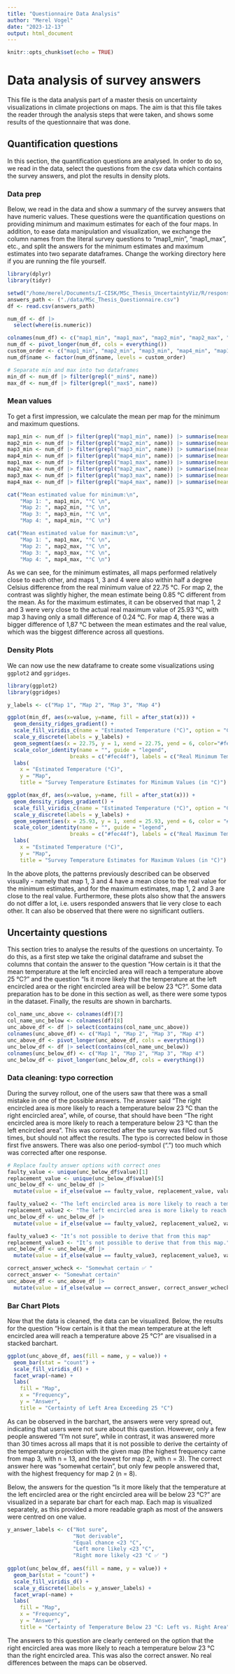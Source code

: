 ```yaml
---
title: "Questionnaire Data Analysis"
author: "Merel Vogel"
date: "2023-12-13"
output: html_document
---
```


```r
knitr::opts_chunk$set(echo = TRUE)
```
# Data analysis of survey answers
This file is the data analysis part of a master thesis on uncertainty visualizations in climate projections on maps. The aim is that this file takes the reader through the analysis steps that were taken, and shows some results of the questionnaire that was done. 

## Quantification questions
In this section, the quantification questions are analysed. In order to do so, we read in the data, select the questions from the csv data which contains the survey answers, and plot the results in density plots. 

### Data prep
Below, we read in the data and show a summary of the survey answers that have numeric values. These questions were the quantification questions on providing minimum and maximum estimates for each of the four maps. In addition, to ease data manipulation and visualization, we exchange the column names from the literal survey questions to "map1_min", "map1_max", etc., and split the answers for the minimum estimates and maximum estimates into two separate dataframes. Change the working directory here if you are running the file yourself.
```r
library(dplyr)
library(tidyr)

setwd("/home/merel/Documents/I-CISK/MSc_Thesis_UncertaintyViz/R/responses-analysis/")
answers_path <- ("./data/MSc_Thesis_Questionnaire.csv")
df <- read.csv(answers_path)

num_df <- df |>
  select(where(is.numeric))

colnames(num_df) <- c("map1_min", "map1_max", "map2_min", "map2_max", "map3_min", "map3_max", "map4_min", "map4_max")
num_df <- pivot_longer(num_df, cols = everything())
custom_order <- c("map1_min", "map2_min", "map3_min", "map4_min", "map1_max", "map2_max", "map3_max", "map4_max")
num_df$name <- factor(num_df$name, levels = custom_order)

# Separate min and max into two dataframes
min_df <- num_df |> filter(grepl("_min$", name))
max_df <- num_df |> filter(grepl("_max$", name))
```

### Mean values
To get a first impression, we calculate the mean per map for the minimum and maximum questions. 
```r
map1_min <- num_df |> filter(grepl("map1_min", name)) |> summarise(mean_temp = mean(value)) |> as.numeric() |> round(digits = 2)
map2_min <- num_df |> filter(grepl("map2_min", name)) |> summarise(mean_temp = mean(value)) |> as.numeric() |> round(digits = 2)
map3_min <- num_df |> filter(grepl("map3_min", name)) |> summarise(mean_temp = mean(value)) |> as.numeric() |> round(digits = 2)
map4_min <- num_df |> filter(grepl("map4_min", name)) |> summarise(mean_temp = mean(value)) |> as.numeric() |> round(digits = 2)
map1_max <- num_df |> filter(grepl("map1_max", name)) |> summarise(mean_temp = mean(value)) |> as.numeric() |> round(digits = 2)
map2_max <- num_df |> filter(grepl("map2_max", name)) |> summarise(mean_temp = mean(value)) |> as.numeric() |> round(digits = 2)
map3_max <- num_df |> filter(grepl("map3_max", name)) |> summarise(mean_temp = mean(value)) |> as.numeric() |> round(digits = 2)
map4_max <- num_df |> filter(grepl("map4_max", name)) |> summarise(mean_temp = mean(value)) |> as.numeric() |> round(digits = 2)

cat("Mean estimated value for minimum:\n",
    "Map 1: ", map1_min, "°C \n",
    "Map 2: ", map2_min, "°C \n",
    "Map 3: ", map3_min, "°C \n",
    "Map 4: ", map4_min, "°C \n")

cat("Mean estimated value for maximum:\n",
    "Map 1: ", map1_max, "°C \n",
    "Map 2: ", map2_max, "°C \n",
    "Map 3: ", map3_max, "°C \n",
    "Map 4: ", map4_max, "°C \n")
```
As we can see, for the minimum estimates, all maps performed relatively close to each other, and maps 1, 3 and 4 were also within half a degree Celsius difference from the real minimum value of 22.75 °C. For map 2, the contrast was slightly higher, the mean estimate being 0.85 °C different from the mean. As for the maximum estimates, it can be observed that map 1, 2 and 3 were very close to the actual real maximum value of 25.93 °C, with map 3 having only a small difference of 0.24 °C. For map 4, there was a bigger difference of 1,87 °C between the mean estimates and the real value, which was the biggest difference across all questions. 

### Density Plots
We can now use the new dataframe to create some visualizations using `ggplot2` and `ggridges`.

```r
library(ggplot2)
library(ggridges)

y_labels <- c("Map 1", "Map 2", "Map 3", "Map 4")

ggplot(min_df, aes(x=value, y=name, fill = after_stat(x))) +
  geom_density_ridges_gradient() +
  scale_fill_viridis_c(name = "Estimated Temperature (°C)", option = "C", direction = -1) +
  scale_y_discrete(labels = y_labels) +
  geom_segment(aes(x = 22.75, y = 1, xend = 22.75, yend = 6, color="#fec44f"), linewidth = 1) +
  scale_color_identity(name = "", guide = "legend",  
                    breaks = c("#fec44f"), labels = c("Real Minimum Temperature (°C)")) +
  labs(
    x = "Estimated Temperature (°C)",   
    y = "Map",   
    title = "Survey Temperature Estimates for Minimum Values (in °C)")
```

```r
ggplot(max_df, aes(x=value, y=name, fill = after_stat(x))) +
  geom_density_ridges_gradient() +
  scale_fill_viridis_c(name = "Estimated Temperature (°C)", option = "C", direction = -1) +
  scale_y_discrete(labels = y_labels) +
  geom_segment(aes(x = 25.93, y = 1, xend = 25.93, yend = 6, color = "#fec44f"), linewidth = 1) +
  scale_color_identity(name = "", guide = "legend",  
                    breaks = c("#fec44f"), labels = c("Real Maximum Temperature (°C)")) +
  labs(
    x = "Estimated Temperature (°C)",   
    y = "Map",   
    title = "Survey Temperature Estimates for Maximum Values (in °C)")

```

In the above plots, the patterns previously described can be observed visually - namely that map 1, 3 and 4 have a mean close to the real value for the minimum estimates, and for the maximum estimates, map 1, 2 and 3 are close to the real value. Furthermore, these plots also show that the answers do not differ a lot, i.e. users responded answers that lie very close to each other. It can also be observed that there were no significant outliers. 

## Uncertainty questions
This section tries to analyse the results of the questions on uncertainty. To do this, as a first step we take the original dataframe and subset the columns that contain the answer to the question "How certain is it that the mean temperature at the left encircled area will reach a temperature above 25 °C?" and the question "Is it more likely that the temperature at the left encircled area or the right encircled area will be below 23 °C?". Some data preparation has to be done in this section as well, as there were some typos in the dataset. Finally, the results are shown in barcharts. 

```r
col_name_unc_above <- colnames(df)[7]
col_name_unc_below <- colnames(df)[8]
unc_above_df <- df |> select(contains(col_name_unc_above))
colnames(unc_above_df) <- c("Map1 ", "Map 2", "Map 3", "Map 4")
unc_above_df <- pivot_longer(unc_above_df, cols = everything())
unc_below_df <- df |> select(contains(col_name_unc_below))
colnames(unc_below_df) <- c("Map 1", "Map 2", "Map 3", "Map 4")
unc_below_df <- pivot_longer(unc_below_df, cols = everything())
```
### Data cleaning: typo correction
During the survey rollout, one of the users saw that there was a small mistake in one of the possible answers. The answer said "The right encircled area is more likely to reach a temperature below 23 °C than the right encircled area", while, of course, that should have been "The right encircled area is more likely to reach a temperature below 23 °C than the left encircled area". This was corrected after the survey was filled out 5 times, but should not affect the results. The typo is corrected below in those first five answers. There was also one period-symbol (".") too much which was corrected after one response.
```r

# Replace faulty answer options with correct ones
faulty_value <- unique(unc_below_df$value)[1]
replacement_value <- unique(unc_below_df$value)[5]
unc_below_df <- unc_below_df |>
  mutate(value = if_else(value == faulty_value, replacement_value, value))

faulty_value2 <- "The left encircled area is more likely to reach a temperature below 23 °C than the right encircled area.."
replacement_value2 <- "The left encircled area is more likely to reach a temperature below 23 °C than the right encircled area." 
unc_below_df <- unc_below_df |>
  mutate(value = if_else(value == faulty_value2, replacement_value2, value))

faulty_value3 <- "It’s not possible to derive that from this map"
replacement_value3 <- "It’s not possible to derive that from this map."
unc_below_df <- unc_below_df |>
  mutate(value = if_else(value == faulty_value3, replacement_value3, value))

correct_answer_wcheck <- "Somewhat certain ✅ "
correct_answer <- "Somewhat certain"
unc_above_df <- unc_above_df |>
  mutate(value = if_else(value == correct_answer, correct_answer_wcheck, value))

```

### Bar Chart Plots
Now that the data is cleaned, the data can be visualized. Below, the results for the question "How certain is it that the mean temperature at the left encircled area will reach a temperature above 25 °C?" are visualised in a stacked barchart.
```r
ggplot(unc_above_df, aes(fill = name, y = value)) + 
  geom_bar(stat = "count") +
  scale_fill_viridis_d() +
  facet_wrap(~name) +
  labs(
    fill = "Map",
    x = "Frequency",   
    y = "Answer",   
    title = "Certainty of Left Area Exceeding 25 °C")
```

As can be observed in the barchart, the answers were very spread out, indicating that users were not sure about this question. However, only a few people answered "I'm not sure", while in contrast, it was answered more than 30 times across all maps that it is not possible to derive the certainty of the temperature projection with the given map (the highest frequency came from map 3, with n = 13, and the lowest for map 2, with n = 3). The correct answer here was "somewhat certain", but only few people answered that, with the highest frequency for map 2 (n = 8). 

Below, the answers for the question "Is it more likely that the temperature at the left encircled area or the right encircled area will be below 23 °C?" are visualized in a separate bar chart for each map. Each map is visualized separately, as this provided a more readable graph as most of the answers were centred on one value. 
```r
y_answer_labels <- c("Not sure",
                     "Not derivable",
                     "Equal chance <23 °C",
                     "Left more likely <23 °C",
                     "Right more likely <23 °C ✅ ")
                     
ggplot(unc_below_df, aes(fill = name, y = value)) + 
  geom_bar(stat = "count") +
  scale_fill_viridis_d() +
  scale_y_discrete(labels = y_answer_labels) +
  facet_wrap(~name) +
  labs(
    fill = "Map",
    x = "Frequency",   
    y = "Answer",   
    title = "Certainty of Temperature Below 23 °C: Left vs. Right Area")

```

The answers to this question are clearly centered on the option that the right encircled area was more likely to reach a temperature below 23 °C than the right encircled area. This was also the correct answer. No real differences between the maps can be observed. 

